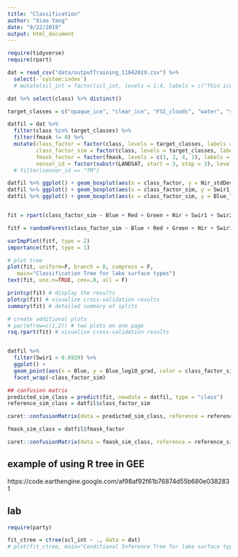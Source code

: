 ```yaml
---
title: "Classification"
author: "Xiao Yang"
date: "8/22/2019"
output: html_document
---
```


```r
require(tidyverse)
require(rpart)
```

```r
dat = read_csv("data/outputTraining_11042019.csv") %>% 
  select(-`system:index`)
  # mutate(scl_int = factor(scl_int, levels = 1:4, labels = c("Thin ice", "Cloud", "Opaque ice/snow", "Water")))

dat %>% select(class) %>% distinct()

target_classes = c("opaque_ice", "clear_ice", "FSI_clouds", "water", "snow")

datfil = dat %>% 
  filter(class %in% target_classes) %>% 
  filter(fmask != 0) %>% 
  mutate(class_factor = factor(class, levels = target_classes, labels = c("Opaque Ice", "Clear Ice", "Cloud", "Water", "Snow")),
         class_factor_sim = factor(class, levels = target_classes, labels = c("Snow/Ice", "Snow/Ice", "Cloud", "Water", "Snow/Ice")),
         fmask_factor = factor(fmask, levels = c(3, 2, 4, 1), labels = c("Snow/Ice", "Cloud", "Cloud", "Water")),
         sensor_id = factor(substr(LANDSAT, start = 3, stop = 3), levels = c("5", "7", "8"), labels = c("TM", "ETM+", "OLI")))
  # filter(sensor_id == "TM")

datfil %>% ggplot() + geom_boxplot(aes(x = class_factor, y = Nir_stdDev))
datfil %>% ggplot() + geom_boxplot(aes(x = class_factor_sim, y = Swir1))
datfil %>% ggplot() + geom_boxplot(aes(x = class_factor_sim, y = Blue_log10_grad))


fit = rpart(class_factor_sim ~ Blue + Red + Green + Nir + Swir1 + Swir2 + Nir_stdDev + Blue_stdDev + Nir_log10_grad + Blue_log10_grad + WICI + hue + saturation + value + sensor_id, method = "class", data = datfil)

fitf = randomForest(class_factor_sim ~ Blue + Red + Green + Nir + Swir1 + Swir2 + Nir_stdDev + Blue_stdDev + Nir_log10_grad + Blue_log10_grad + WICI + hue + saturation + value + sensor_id, data = datfil)

varImpPlot(fitf, type = 2)
importance(fitf, type = 1)

# plot tree 
plot(fit, uniform=F, branch = 0, compress = F,
   main="Classification Tree for lake surface types")
text(fit, use.n=TRUE, cex=.8, all = F)

printcp(fit) # display the results 
plotcp(fit) # visualize cross-validation results 
summary(fit) # detailed summary of splits

# create additional plots 
# par(mfrow=c(1,2)) # two plots on one page 
rsq.rpart(fit) # visualize cross-validation results   


datfil %>% 
  filter(Swir1 < 0.0929) %>% 
  ggplot() +
  geom_point(aes(x = Blue, y = Blue_log10_grad, color = class_factor_sim), alpha = 0.3, size = 0.2) +
  facet_wrap(~class_factor_sim)

## confusion matrix
predicted_sim_class = predict(fit, newdata = datfil, type = "class")
reference_sim_class = datfil$class_factor_sim

caret::confusionMatrix(data = predicted_sim_class, reference = reference_sim_class)

fmask_sim_class = datfil$fmask_factor

caret::confusionMatrix(data = fmask_sim_class, reference = reference_sim_class)
```

## example of using R tree in GEE
https://code.earthengine.google.com/af98af92f61b76874d55b680e0382831

## lab

```r
require(party)

fit_ctree = ctree(scl_int ~ ., data = dat)
# plot(fit_ctree, main="Conditional Inference Tree for lake surface types")

```

